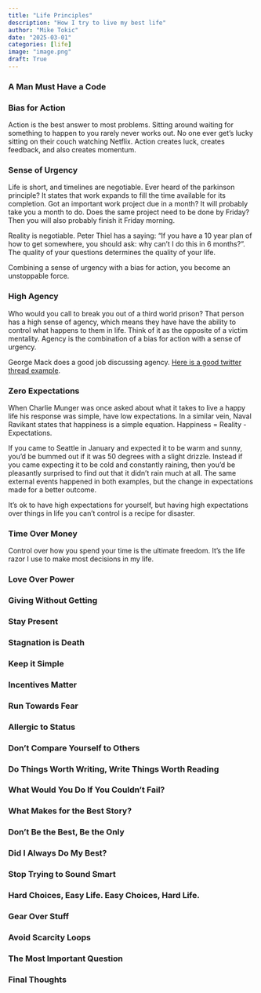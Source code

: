 ```yaml
---
title: "Life Principles"
description: "How I try to live my best life"
author: "Mike Tokic"
date: "2025-03-01"
categories: [life]
image: "image.png"
draft: True
---
```


### A Man Must Have a Code

### Bias for Action

Action is the best answer to most problems. Sitting around waiting for something to happen to you rarely never works out. No one ever get's lucky sitting on their couch watching Netflix. Action creates luck, creates feedback, and also creates momentum. 

### Sense of Urgency

Life is short, and timelines are negotiable. Ever heard of the parkinson principle? It states that work expands to fill the time available for its completion. Got an important work project due in a month? It will probably take you a month to do. Does the same project need to be done by Friday? Then you will also probably finish it Friday morning. 

Reality is negotiable. Peter Thiel has a saying: "If you have a 10 year plan of how to get somewhere, you should ask: why can't I do this in 6 months?". The quality of your questions determines the quality of your life. 

Combining a sense of urgency with a bias for action, you become an unstoppable force. 

### High Agency

Who would you call to break you out of a third world prison? That person has a high sense of agency, which means they have have the ability to control what happens to them in life. Think of it as the opposite of a victim mentality. Agency is the combination of a bias for action with a sense of urgency. 

George Mack does a good job discussing agency. [Here is a good twitter thread example](https://x.com/george__mack/status/1661426260327759902?ref_src=twsrc%5Etfw%7Ctwcamp%5Etweetembed%7Ctwterm%5E1661426260327759902%7Ctwgr%5E7eacc97032d4e2d008f3d1d669bb67c347937b2c%7Ctwcon%5Es1_&ref_url=https%3A%2F%2Fapp.beehiiv.com%2Flogin%3F_gl%3D11bn3wdj_gaNTI1OTM1NjEuMTY4NjMyNDQzMg.._ga_E6Y4WLQ2ECMTY4NjMyNDQzMi4xLjAuMTY4NjMyNDQzMi42MC4wLjA.&utm_source=clouds-and-dirt.beehiiv.com&utm_medium=referral&utm_campaign=lindy-library-the-0-1-of-ideas-i-ve-found). 

### Zero Expectations

When Charlie Munger was once asked about what it takes to live a happy life his response was simple, have low expectations. In a similar vein, Naval Ravikant states that happiness is a simple equation. Happiness = Reality - Expectations. 

If you came to Seattle in January and expected it to be warm and sunny, you'd be bummed out if it was 50 degrees with a slight drizzle. Instead if you came expecting it to be cold and constantly raining, then you'd be pleasantly surprised to find out that it didn't rain much at all. The same external events happened in both examples, but the change in expectations made for a better outcome. 

It's ok to have high expectations for yourself, but having high expectations over things in life you can't control is a recipe for disaster. 

### Time Over Money

Control over how you spend your time is the ultimate freedom. It's the life razor I use to make most decisions in my life. 

### Love Over Power

### Giving Without Getting

### Stay Present

### Stagnation is Death

### Keep it Simple

### Incentives Matter 

### Run Towards Fear 

### Allergic to Status 

### Don't Compare Yourself to Others

### Do Things Worth Writing, Write Things Worth Reading 

### What Would You Do If You Couldn't Fail?

### What Makes for the Best Story?

### Don't Be the Best, Be the Only

### Did I Always Do My Best?

### Stop Trying to Sound Smart

### Hard Choices, Easy Life. Easy Choices, Hard Life.

### Gear Over Stuff 

### Avoid Scarcity Loops

### The Most Important Question

### Final Thoughts 

